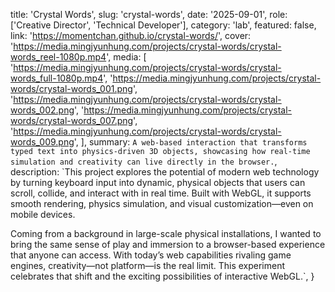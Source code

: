   title: 'Crystal Words',
  slug: 'crystal-words',
  date: '2025-09-01',
  role: ['Creative Director', 'Technical Developer'],
  category: 'lab',
  featured: false,
  link: 'https://momentchan.github.io/crystal-words/',
  cover: 'https://media.mingjyunhung.com/projects/crystal-words/crystal-words_reel-1080p.mp4',
  media: [
    'https://media.mingjyunhung.com/projects/crystal-words/crystal-words_full-1080p.mp4',
    'https://media.mingjyunhung.com/projects/crystal-words/crystal-words_001.png',
    'https://media.mingjyunhung.com/projects/crystal-words/crystal-words_002.png',
    'https://media.mingjyunhung.com/projects/crystal-words/crystal-words_007.png',
    'https://media.mingjyunhung.com/projects/crystal-words/crystal-words_009.png',
  ],
  summary: `A web-based interaction that transforms typed text into physics-driven 3D objects, showcasing how real-time simulation and creativity can live directly in the browser.`,
  description: `This project explores the potential of modern web technology by turning keyboard input into dynamic, physical objects that users can scroll, collide, and interact with in real time. Built with WebGL, it supports smooth rendering, physics simulation, and visual customization—even on mobile devices.
  
  Coming from a background in large-scale physical installations, I wanted to bring the same sense of play and immersion to a browser-based experience that anyone can access. With today’s web capabilities rivaling game engines, creativity—not platform—is the real limit. This experiment celebrates that shift and the exciting possibilities of interactive WebGL.`,
}
